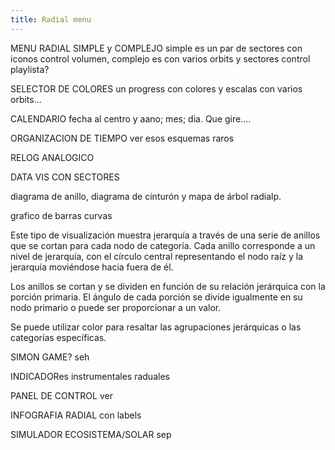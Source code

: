 ```yaml
---
title: Radial menu
---
```



MENU RADIAL SIMPLE y COMPLEJO
simple es un par de sectores con iconos control volumen, complejo es con varios orbits y sectores control playlista?

SELECTOR DE COLORES
un progress con colores y escalas con varios orbits...

CALENDARIO
fecha al centro y aano; mes; dia. Que gire....

ORGANIZACION DE TIEMPO
ver esos esquemas raros

RELOG ANALOGICO

DATA VIS CON SECTORES

diagrama de anillo, diagrama de cinturón y mapa de árbol radialp.

grafico de barras curvas

Este tipo de visualización muestra jerarquía a través de una serie de anillos que se cortan para cada nodo de categoría. Cada anillo corresponde a un nivel de jerarquía, con el círculo central representando el nodo raíz y la jerarquía moviéndose hacia fuera de él.

Los anillos se cortan y se dividen en función de su relación jerárquica con la porción primaria. El ángulo de cada porción se divide igualmente en su nodo primario o puede ser proporcionar a un valor.

Se puede utilizar color para resaltar las agrupaciones jerárquicas o las categorías específicas.



SIMON GAME?
seh

INDICADORes 
instrumentales raduales


PANEL DE CONTROL
ver

INFOGRAFIA RADIAL
con labels

SIMULADOR ECOSISTEMA/SOLAR
sep
<Sanpack  />

